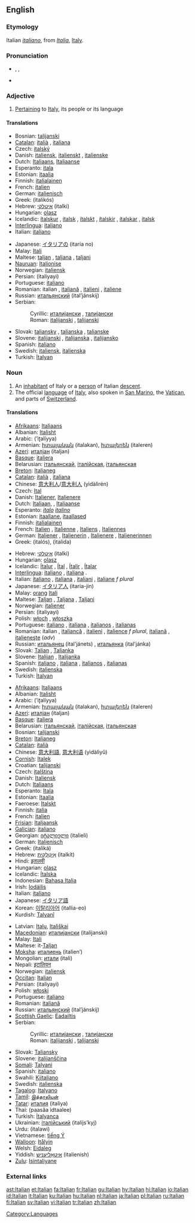 {{interwiktionary|code=it}}
==English==
{{wikipedia}}

===Etymology===
Italian ''[[italiano]]'', from ''[[Italia]]'', [[Italy]].

===Pronunciation===
*{{AHD|ĭtălʹyən}}, {{IPA|/ɪˈtæljən/}}, {{SAMPA|/I"t{lj@n/}}
*{{audio|en-us-Italian.ogg|Audio (US)}}

===Adjective===
{{en-adj}}

# [[pertain|Pertaining]] to [[Italy]], its people or its language

====Translations====
{{trans-top|pertaining to Italy}}
*Bosnian: [[talijanski]] {{m}}
*[[Catalan]]: [[italià]] {{m}}, [[italiana]] {{f}}
*Czech: [[italský]] {{m}}
*Danish: [[italiensk]], [[italienskt]] {{n}}, [[italienske]] {{p}}
*Dutch: [[Italiaans]], [[Italiaanse]]
*Esperanto: [[itala]]
*Estonian: [[itaalia]]
*Finnish: [[italialainen]]
*French: [[italien]] {{m}}
*German: [[italienisch]]
*Greek: {{t+|el|ιταλικός|m|}} (italikós)
*Hebrew: [[איטלקי]] (italki)
*Hungarian: [[olasz]]
*Icelandic: [[ítalskur]] {{m}}, [[ítalsk]] {{f}}, [[ítalskt]] {{n}}, [[ítalskir]] {{p}},  [[ítalskar]] {{fpl}}, [[ítalsk]] {{npl}}
*[[Interlingua]]: [[italiano]] {{m}}
*Italian: [[italiano]] {{m}}
{{trans-mid}}
*Japanese: [[イタリア]]の (itaria no)
*Malay: [[Itali]]
*Maltese: [[taljan]] {{m}}, [[taljana]] {{f}}, [[taljani]] {{p}}
*[[Nauruan]]: [[Italionise]]
*Norwegian: [[italiensk]]
*Persian: {{FAchar|[[ایتالیایی]]}} (italiyayi)
*Portuguese: [[italiano]] {{m}}
*Romanian: italian {{m}}, [[italiană]] {{f}}, [[italieni]] {{p}}, [[italiene]] {{fpl}}
*Russian: [[итальянский]] (ital’jánskij) {{m}}
*Serbian:
*:Cyrillic: [[италијански]] {{m}}, [[талијански]] {{m}}
*:Roman: [[italijanski#Serbian|italijanski]] {{m}}, [[talijanski#Serbian|talijanski]] {{m}}
*Slovak: [[taliansky]] {{m}}, [[talianska]] {{f}}, [[talianske]] {{n}}
*Slovene: [[italijanski]] {{m}}, [[italijanska]] {{f}}, [[italijansko]] {{n}}
*Spanish: [[italiano]] {{m}}
*Swedish: [[italiensk]], [[italienska]] {{p}}
*Turkish: [[İtalyan]]
{{trans-bottom}}

===Noun===
{{en-noun}}

# An [[inhabitant]] of Italy or a [[person]] of Italian [[descent]].
# The official [[language]] of [[Italy]], also spoken in [[San Marino]], the [[Vatican]], and parts of [[Switzerland]].

====Translations====
{{trans-top|'''person'''}}
*[[Afrikaans]]: [[Italiaans]]
*Albanian: [[Italisht]]
*Arabic: {{ARchar|[[إيطالية]]}} (’iʈalíyya) {{f}}
*Armenian: [[իտալական]] (italakan), [[իտալերեն]] (italeren)
*[[Azeri]]: [[италјан]] (italjan)
*[[Basque]]: [[italiera]]
*Belarusian: [[італьянскай]], [[італійская]], [[італьянская]]
*[[Breton]]: [[Italianeg]]
*[[Catalan]]: [[italià]] {{m}}, [[italiana]] {{f}}
*Chinese: [[意大利人]]/[[意大利人]] (yìdàlìrén)
*Czech: [[Ital]] {{m}}
*Danish: [[Italiener]], [[Italienere]] {{p}}
*Dutch: [[Italiaan]], {{m}}, [[Italiaanse]] {{f}}
*Esperanto: ''[[italo]]'' {{m}} ''[[italino]]'' {{f}}
*Estonian: [[itaallane]], [[itaallased]] {{p}}
*Finnish: [[italialainen]]
*French: [[Italien]] {{m}}, [[Italienne]] {{f}}, [[Italiens]] {{m}} {{p}}, [[Italiennes]] {{f}} {{p}}
*German: [[Italiener]] {{m}}, [[Italienerin]] {{f}}, [[Italienere]] {{m}} {{p}}, [[Italienerinnen]] {{f}} {{p}}
*Greek: {{t|el|Ιταλός|m|}} (italós), {{t|el|Ιταλίδα|f|}} (italída)
{{trans-mid}}
*Hebrew: [[איטלקי]] (italki)
*Hungarian: [[olasz]]
*Icelandic: [[Ítalur]] {{m}}, [[Ítal]] {{f}}, [[Ítalir]] {{m}} {{p}}, [[Ítalar]] {{f}} {{p}}
*[[Interlingua]]: [[italiano]] {{m}}, [[italiana]] {{f}}.
*Italian: [[italiano]] {{m}}, [[italiana]] {{f}}, [[italiani]] {{p}}, [[italiane]] ''f plural''
*Japanese: [[イタリア人]] (itaria-jin)
*Malay: [[orang]] [[Itali]]
*Maltese: [[Taljan]] {{m}}, [[Taljana]] {{f}}, [[Taljani]] {{p}}
*Norwegian: [[italiener]] {{m}}
*Persian: {{FAchar|[[ایتالیایی]]}} (italiyayi)
*Polish: [[włoch]] {{m}}, [[włoszka]] {{f}}
*Portuguese: [[italiano]] {{m}}, [[italiana]] {{f}}, [[italianos]] {{m}} {{p}}, [[italianas]] {{f}} {{p}}
*Romanian: italian {{m}}, [[italiancă]] {{f}}, [[italieni]] {{p}}, [[italience]] ''f plural'', [[italiană]] {{f}}, [[italieneşte]] (''adv'')<!--remove the adverb from here-->
*Russian: [[итальянец]] (ital'jánets) {{m}}, [[итальянка]] (ital'jánka) {{f}}
*Slovak: [[Talian#Slovak|Talian]] {{m}}, [[Talianka#Slovak|Talianka]] {{f}}
*Slovene: [[Italijan]] {{m}}, [[Italijanka]] {{f}}
*Spanish: [[italiano]] {{m}}, [[italiana]] {{f}}, [[italianos]] {{m}} {{p}}, [[italianas]] {{f}} {{p}}
*Swedish: [[italienska]]
*Turkish: [[İtalyan]]
{{trans-bottom}}

{{trans-top|'''language'''}}
*[[Afrikaans]]: [[Italiaans]]
*Albanian: [[Italisht]]
*Arabic: {{ARchar|[[إيطالية]]}} (’iʈalíyya) {{f}}
*Armenian: [[իտալական]] (italakan), [[իտալերեն]] (italeren)
*[[Azeri]]: [[италјан]] (italjan)
*[[Basque]]: [[italiera]]
*Belarusian: [[італьянскай]], [[італійская]], [[італьянская]]
*Bosnian: [[talijanski]] {{m}}
*[[Breton]]: [[Italianeg]]
*[[Catalan]]: [[italià]] {{m}}
*Chinese: [[意大利語]], [[意大利语]] (yìdàlìyǔ)
*[[Cornish]]: [[Italek]]
*Croatian: [[talijanski]]
*Czech: [[italština]] {{f}}
*Danish: [[Italiensk]]
*Dutch: [[Italiaans]]
*Esperanto: [[Itala]]
*Estonian: [[Itaalia]]
*Faeroese: [[Italskt]]
*Finnish: [[italia]]
*French: [[italien]] {{m}}
*[[Frisian]]: [[Italjaansk]]
*[[Galician]]: [[italiano]]
*Georgian: [[იტალიელი]] (italieli)
*German: [[Italienisch]] {{n}}
*Greek: {{t+|el|ιταλικά|n|p}} (italiká)
*Hebrew: [[איטלקית|אִיטַלְקִית]] (italkít)
*Hindi: [[इतालवी]]
*Hungarian: [[olasz]]
*Icelandic: [[Ítalska]]
*Indonesian: [[Bahasa Italia]]
*Irish: [[Iodáilis]]
*Italian: [[italiano]] {{m}}
*Japanese: [[イタリア語]]
*Korean: [[이탈리아어]] (itallia-eo)
*Kurdish: [[Talyanî]]
{{trans-mid}}
*Latvian: [[Italų]], [[Itališkai]]
*[[Macedonian]]: [[италијански]] (italijanski)
*Malay: [[Itali]]
*Maltese: it-[[Taljan]]
*[[Moksha]]: [[италиень]] (italien’)
*Mongolian: [[итали]] (itali)
*Nepali: [[इटालियन]]
*Norwegian: [[italiensk]] {{m}}
*[[Occitan]]: [[Italian#Occitan|Italian]]
*Persian: {{FAchar|[[ایتالیایی]]}} (italiyayi)
*Polish: [[włoski]]
*Portuguese: [[italiano]]
*Romanian: [[italiană]]
*Russian: [[итальянский]] (ital’jánskij)
*[[Scottish Gaelic]]: [[Eadailtis]] {{f}}
*Serbian:
*:Cyrillic: [[италијански]] {{m}}, [[талијански]] {{m}}
*:Roman: [[italijanski#Serbian|italijanski]] {{m}}, [[talijanski#Serbian|talijanski]] {{m}}
*Slovak: [[Taliansky]]
*Slovene: [[italijanščina]] {{f}}
*[[Somali]]: [[Talyani]]
*Spanish: [[italiano]]
*Swahili: [[Kiitaliano]]
*Swedish: [[italienska]]
*[[Tagalog]]: [[Italyano]]
*[[Tamil]]: [[இத்தாலியன்]]
*[[Tatar]]: [[италия]] (italiya)
*Thai: {{THchar|[[ภาษาอิตาลี]]}} (paasăa ìdtaalee)
*Turkish: [[İtalyanca]]
*Ukrainian: [[італійський]] (italíjs’kyj)
*Urdu: {{URchar|[[اٹالوی]]}} (italawi)
*Vietnamese: [[tiếng Ý]]
*[[Walloon]]: [[Itålyin]]
*Welsh: [[Eidaleg]]
*Yiddish: [[איטאַליעניש]] (italienish)
*[[Zulu]]: [[Isintaliyane]]
{{trans-bottom}}

===External links===
{{ethnologue|code=ita}}

[[Category:Languages]]

[[ast:Italian]]
[[et:Italian]]
[[fa:Italian]]
[[fr:Italian]]
[[gu:Italian]]
[[hy:Italian]]
[[hi:Italian]]
[[io:Italian]]
[[id:Italian]]
[[it:Italian]]
[[ku:Italian]]
[[hu:Italian]]
[[nl:Italian]]
[[ja:Italian]]
[[pl:Italian]]
[[ru:Italian]]
[[fi:Italian]]
[[sv:Italian]]
[[vi:Italian]]
[[tr:Italian]]
[[zh:Italian]]